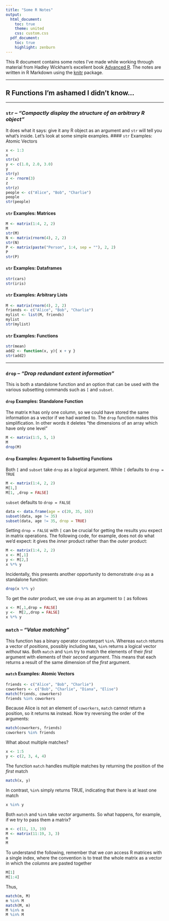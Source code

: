 ```yaml
---
title: "Some R Notes"
output:
  html_document:
    toc: true
    theme: united
    css: custom.css
  pdf_document:
    toc: true
    highlight: zenburn
---
```

This R document contains some notes I've made while working through material from Hadley Wickham's excellent book [Advanced R](http://adv-r.had.co.nz/). 
The notes are written in R Markdown using the [knitr](http://yihui.name/knitr) package. 

----

## R Functions I'm ashamed I didn't know...

----

### `str`  -- *"Compactly display the structure of an arbitrary R object"*
It does what it says: give it any R object as an argument and `str` will tell you what's inside. 
Let's look at some simple examples.
#### `str` Examples: Atomic Vectors
```r
x <- 1:3
x
str(x)
y <- c(1.0, 2.0, 3.0)
y
str(y)
z <- rnorm(3)
z
str(z)
people <- c("Alice", "Bob", "Charlie")
people
str(people)
```
#### `str` Examples: Matrices
```r
M <- matrix(1:4, 2, 2)
M
str(M)
N <- matrix(rnorm(4), 2, 2)
str(N)
P <- matrix(paste("Person", 1:4, sep = ""), 2, 2)
P
str(P)
```
#### `str` Examples: Dataframes
```r
str(cars)
str(iris)
```

#### `str` Examples: Arbitrary Lists
```r
M <- matrix(rnorm(4), 2, 2)
friends <- c("Alice", "Bob", "Charlie")
mylist <- list(M, friends)
mylist
str(mylist)
```
#### `str` Examples: Functions
```r
str(mean)
add2 <- function(x, y){ x + y }
str(add2)
```
----

### `drop`  -- *"Drop redundant extent information"*

This is both a standalone function and an option that can be used with the various subsetting commands such as `[` and `subset`. 

#### `drop` Examples: Standalone Function
The matrix `M` has only one column, so we could have stored the same information as a vector if we had wanted to. 
The `drop` function makes this simplification. 
In other words it deletes "the dimensions of an array which have only one level"
```r
M <- matrix(1:5, 5, 1)
M
drop(M)
```

#### `drop` Examples: Argument to Subsetting Functions
Both `[` and `subset` take `drop` as a logical argument.
While `[` defaults to `drop = TRUE`
```r
M <- matrix(1:4, 2, 2)
M[1,]
M[1, ,drop = FALSE]
```
`subset` defaults to `drop = FALSE`
```r
data <- data.frame(age = c(20, 35, 16))
subset(data, age != 35)
subset(data, age != 35, drop = TRUE)
```
Setting `drop = FALSE` with `[` can be crucial for getting the results you expect in matrix operations. 
The following code, for example, does not do what we'd expect: it gives the *inner* product rather than the *outer* product:
```r
M <- matrix(1:4, 2, 2)
x <- M[,1]
y <- M[2,]
x %*% y
```
Incidentally, this presents another opportunity to demonstrate `drop` as a standalone function:
```r
drop(x %*% y)
```
To get the *outer* product, we use `drop` as an argument to `[` as follows
```r
x <- M[,1,drop = FALSE]
y <-  M[2,,drop = FALSE] 
x %*% y 
```

### `match`  -- *"Value matching"*
This function has a binary operator counterpart `%in%`. 
Whereas `match` returns a vector of *positions*, possibly including `NA`s, `%in%` returns a logical vector *without* `NA`s. 
Both `match` and `%in%` try to match the elements of their *first* argument with elements of their *second* argument.
This means that each returns a result of the same dimension of the *first* argument.

#### `match` Examples: Atomic Vectors
```r
friends <- c("Alice", "Bob", "Charlie")
coworkers <- c("Bob", "Charlie", "Diana", "Elise")
match(friends, coworkers)
friends %in% coworkers
```
Because Alice is not an element of `coworkers`, `match` cannot return a position, so it returns `NA` instead.
Now try reversing the order of the arguments:
```r
match(coworkers, friends)
coworkers %in% friends
```
What about multiple matches?
```r
x <- 1:5
y <- c(2, 3, 4, 4)
```
The function `match` handles multiple matches by returning the position of the *first* match
```r
match(x, y)
```
In contrast, `%in%` simply returns TRUE, indicating that there is at least one match
```r
x %in% y
```
Both `match` and `%in%` take *vector* arguments. So what happens, for example, if we try to pass them a matrix?
```r
m <- c(11, 13, 19)
M <- matrix(11:19, 3, 3)
m
M
```
To understand the following, remember that we *can* access R matrices with a single index, where the convention is to treat the whole matrix as a vector in which the *columns* are pasted together 
```r
M[1]
M[1:4]
```
Thus,
```r
match(m, M)
m %in% M
match(M, m)
M %in% m
M %in% M
```

